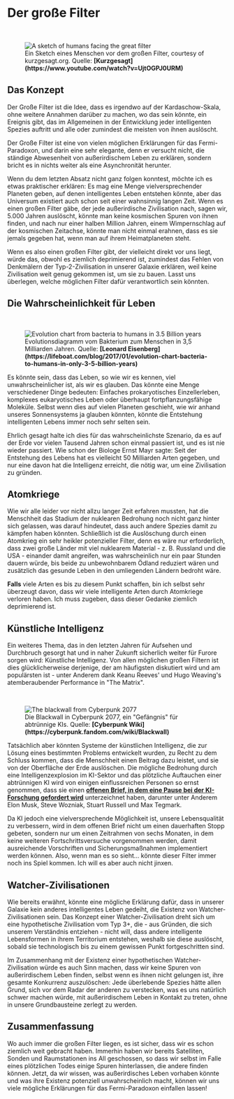 
# Der große Filter

<ReadingTime />
<AudioPlayer ident="filter" />

<br/>
<figure>
<Image src={require(".//../../../../resources/images/filter.png")} alt="A sketch of humans facing the great filter" />
<figcaption style={{ color: "rgb(156, 156, 156)", fontSize: "14px", marginTop: "2px" }}>Ein Sketch eines Menschen vor dem großen Filter, courtesy of kurzgesagt.org. Quelle: <strong>[Kurzgesagt](https://www.youtube.com/watch?v=UjtOGPJ0URM)</strong></figcaption>
</figure>

## Das Konzept
Der Große Filter ist die Idee, dass es irgendwo auf der Kardaschow-Skala, ohne weitere Annahmen darüber zu machen, wo das sein könnte, ein Ereignis gibt, das im Allgemeinen in der Entwicklung jeder intelligenten Spezies auftritt und alle oder zumindest die meisten von ihnen auslöscht. 

Der Große Filter ist eine von vielen möglichen Erklärungen für das Fermi-Paradoxon, und darin eine sehr elegante, denn er versucht nicht, die ständige Abwesenheit von außerirdischem Leben zu erklären, sondern bricht es in nichts weiter als eine Asynchronität herunter.

Wenn du dem letzten Absatz nicht ganz folgen konntest, möchte ich es etwas praktischer erklären: Es mag eine Menge vielversprechender Planeten geben, auf denen intelligentes Leben entstehen könnte, aber das Universum existiert auch schon seit einer wahnsinnig langen Zeit. Wenn es einen großen Filter gäbe, der jede außerirdische Zivilisation nach, sagen wir, 5.000 Jahren auslöscht, könnte man keine kosmischen Spuren von ihnen finden, und nach nur einer halben Million Jahren, einem Wimpernschlag auf der kosmischen Zeitachse, könnte man nicht einmal erahnen, dass es sie jemals gegeben hat, wenn man auf ihrem Heimatplaneten steht. 

Wenn es also einen großen Filter gibt, der vielleicht direkt vor uns liegt, würde das, obwohl es ziemlich deprimierend ist, zumindest das Fehlen von Denkmälern der Typ-2-Zivilisation in unserer Galaxie erklären, weil keine Zivilisation weit genug gekommen ist, um sie zu bauen. Lasst uns überlegen, welche möglichen Filter dafür verantwortlich sein könnten.

## Die Wahrscheinlichkeit für Leben

<br/>
<figure>
<Image src={require(".//../../../../resources/images/evolution.png")} alt="Evolution chart from bacteria to humans in 3.5 Billion years" />
<figcaption style={{ color: "rgb(156, 156, 156)", fontSize: "14px", marginTop: "2px" }}>Evolutionsdiagramm vom Bakterium zum Menschen in 3,5 Milliarden Jahren. Quelle: <strong>[Leonard Eisenberg](https://lifeboat.com/blog/2017/01/evolution-chart-bacteria-to-humans-in-only-3-5-billion-years)</strong></figcaption>
</figure>

Es könnte sein, dass das Leben, so wie wir es kennen, viel unwahrscheinlicher ist, als wir es glauben. Das könnte eine Menge verschiedener Dinge bedeuten: Einfaches prokaryotisches Einzellerleben, komplexes eukaryotisches Leben oder überhaupt fortpflanzungsfähige Moleküle. Selbst wenn dies auf vielen Planeten geschieht, wie wir anhand unseres Sonnensystems ja glauben könnten, könnte die Entstehung intelligenten Lebens immer noch sehr selten sein. 

Ehrlich gesagt halte ich dies für das wahrscheinlichste Szenario, da es auf der Erde vor vielen Tausend Jahren schon einmal passiert ist, und es ist nie wieder passiert. Wie schon der Biologe Ernst Mayr sagte: Seit der Entstehung des Lebens hat es vielleicht 50 Milliarden Arten gegeben, und nur eine davon hat die Intelligenz erreicht, die nötig war, um eine Zivilisation zu gründen.

## Atomkriege
Wie wir alle leider vor nicht allzu langer Zeit erfahren mussten, hat die Menschheit das Stadium der nuklearen Bedrohung noch nicht ganz hinter sich gelassen, was darauf hindeutet, dass auch andere Spezies damit zu kämpfen haben könnten. Schließlich ist die Auslöschung durch einen Atomkrieg ein sehr heikler potenzieller Filter, denn es wäre nur erforderlich, dass zwei große Länder mit viel nuklearem Material - z. B. Russland und die USA - einander damit angreifen, was wahrscheinlich nur ein paar Stunden dauern würde, bis beide zu unbewohnbarem Ödland reduziert wären und zusätzlich das gesunde Leben in den umliegenden Ländern bedroht wäre.

<strong>Falls</strong> viele Arten es bis zu diesem Punkt schaffen, bin ich selbst sehr überzeugt davon, dass wir viele intelligente Arten durch Atomkriege verloren haben. Ich muss zugeben, dass dieser Gedanke ziemlich deprimierend ist.

## Künstliche Intelligenz
Ein weiteres Thema, das in den letzten Jahren für Aufsehen und Durchbruch gesorgt hat und in naher Zukunft sicherlich weiter für Furore sorgen wird: Künstliche Intelligenz. Von allen möglichen großen Filtern ist dies glücklicherweise derjenige, der am häufigsten diskutiert wird und am populärsten ist - unter Anderem dank Keanu Reeves' und Hugo Weaving's atemberaubender Performance in "The Matrix". 

<br/>
<figure>
<Image src={require(".//../../../../resources/images/blackwall.png")} alt="The blackwall from Cyberpunk 2077" />
<figcaption style={{ color: "rgb(156, 156, 156)", fontSize: "14px", marginTop: "2px" }}>Die Blackwall in Cyberpunk 2077, ein "Gefängnis" für abtrünnige KIs. Quelle: <strong>[Cyberpunk Wiki](https://cyberpunk.fandom.com/wiki/Blackwall)</strong></figcaption>
</figure>

Tatsächlich aber könnten Systeme der künstlichen Intelligenz, die zur Lösung eines bestimmten Problems entwickelt wurden, zu Recht zu dem Schluss kommen, dass die Menschheit einen Beitrag dazu leistet, und sie von der Oberfläche der Erde auslöschen. Die mögliche Bedrohung durch eine Intelligenzexplosion im KI-Sektor und das plötzliche Auftauchen einer abtrünnigen KI wird von einigen einflussreichen Personen so ernst genommen, dass sie einen <strong>[offenen Brief, in dem eine Pause bei der KI-Forschung gefordert wird](https://www.nytimes.com/2023/03/29/technology/ai-artificial-intelligence-musk-risks.html)</strong> unterzeichnet haben, darunter unter Anderem Elon Musk, Steve Wozniak, Stuart Russell und Max Tegmark.

Da KI jedoch eine vielversprechende Möglichkeit ist, unsere Lebensqualität zu verbessern, wird in dem offenen Brief nicht um einen dauerhaften Stopp gebeten, sondern nur um einen Zeitrahmen von sechs Monaten, in dem keine weiteren Fortschrittsversuche vorgenommen werden, damit ausreichende Vorschriften und Sicherungsmaßnahmen implementiert werden können. Also, wenn man es so sieht... könnte dieser Filter immer noch ins Spiel kommen. Ich will es aber auch nicht jinxen.

## Watcher-Zivilisationen
Wie bereits erwähnt, könnte eine mögliche Erklärung dafür, dass in unserer Galaxie kein anderes intelligentes Leben gedeiht, die Existenz von Watcher-Zivilisationen sein. Das Konzept einer Watcher-Zivilisation dreht sich um eine hypothetische Zivilisation vom Typ 3+, die - aus Gründen, die sich unserem Verständnis entziehen - nicht will, dass andere intelligente Lebensformen in ihrem Territorium entstehen, weshalb sie diese auslöscht, sobald sie technologisch bis zu einem gewissen Punkt fortgeschritten sind. 

Im Zusammenhang mit der Existenz einer hypothetischen Watcher-Zivilisation würde es auch Sinn machen, dass wir keine Spuren von außerirdischem Leben finden, selbst wenn es ihnen nicht gelungen ist, ihre gesamte Konkurrenz auszulöschen: Jede überlebende Spezies hätte allen Grund, sich vor dem Radar der anderen zu verstecken, was es uns natürlich schwer machen würde, mit außerirdischem Leben in Kontakt zu treten, ohne in unsere Grundbausteine zerlegt zu werden.

## Zusammenfassung
Wo auch immer die großen Filter liegen, es ist sicher, dass wir es schon ziemlich weit gebracht haben. Immerhin haben wir bereits Satelliten, Sonden und Raumstationen ins All geschossen, so dass wir selbst im Falle eines plötzlichen Todes einige Spuren hinterlassen, die andere finden können. Jetzt, da wir wissen, was außerirdisches Leben vorhaben könnte und was ihre Existenz potenziell unwahrscheinlich macht, können wir uns viele mögliche Erklärungen für das Fermi-Paradoxon einfallen lassen!


<SaveArticleSection article="alien-life-filter"/>

<Analytics />